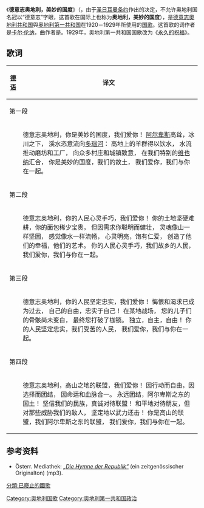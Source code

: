 {{Infobox Anthem
|title         = Deutschösterreich, du herrliches Land
|chinese_title = 德意志奥地利，美妙的国度
|image = AustriaCoA-1918.svg
|prefix        = 国歌
|country       = {{flagicon|Austria}} [[德意志-奧地利共和國|德意志-奧地利共和國]]
|composer      = {{le|威尔海姆·金茨尔|Wilhelm Kienzl}}
|author        = [[卡尔·伦纳|卡尔·伦纳]]
|adopted       = 1920年
|until         =1929年
}}
{{Anthem History
| Nation = 奥地利
| Flag = Flag of Austria.svg
| Year1 = 1797 - 1918<br><small> 1797 - 1835</small><br><small> 1835 - 1848</small><br><small> 1848 - 1854</small><br><small> 1854 - 1918</small>
| Name1 = [[帝皇颂|帝皇颂]]<br><small> 原词</small><br><small> 修订歌词</small><br><small> 修订歌词</small><br><small> 修订歌词</small>
| Year2 = 1920 - 1929
| Name2 = '''德意志奥地利，美妙的国度'''
| Year3 = 1929 - 1938
| Name3 = [[永久的祝福|永久的祝福]]
| Year4 = 1947 - <br><small> 1947 - 2012</small><br><small> 2012 - </small>
| Name4 = [[山的土地，河的土地|山的土地，河的土地]]<br><small> 原词</small><br><small> 修订歌词</small>
}}
《'''德意志奥地利，美妙的国度'''》（{{lang-de|Deutschösterreich, du herrliches Land}}，由于[[圣日耳曼条约|圣日耳曼条约]]作出的决定，不允许奥地利国名冠以“德意志”字眼，这首歌在国际上也称为'''奥地利，美妙的国度'''），是[[德意志奧地利共和国|德意志奧地利共和国]]與[[奥地利第一共和国|奥地利第一共和国]]在1920－1929年所使用的[[国歌|国歌]]。这首歌的词作者是[[卡尔·伦纳|卡尔·伦纳]]，曲作者是{{le|威尔海姆·金茨尔|Wilhelm Kienzl}}。1929年，奥地利第一共和国国歌改为《[[永久的祝福|永久的祝福]]》。

==歌词==
{|class="toccolours" cellpadding="3" align=center 
![[德语|德语]] !!译文
|-
!colspan="2" bgcolor="#E6E8FA" |第一段
|-
|{{lang|de|<poem>
Deutschösterreich, du herrliches Land, wir lieben dich!
Hoch von der Alm unterm Gletscherdom
Stürzen die Wasser zum Donaustrom:
Tränken im Hochland Hirten und Lämmer,
Treiben am Absturz Mühlen und Hämmer,
Grüßen viel Dörfer, viel Städte und ziehn
Jauchzend zum Ziel, unserm einzigen Wien!
Du herrliches Land, unser Heimatland,
Wir lieben dich, wir schirmen dich.
</poem>
}}
|<poem>
德意志奥地利，你是美妙的国度，我们爱你！
[[阿尔卑斯山|阿尔卑斯]]高耸，冰川之下，
溪水恣意流向[[多瑙河|多瑙河]]：
高地上的羊群得以饮水，
水流推动磨坊和工厂，
向众多村庄和城镇致意，
在我们特别的[[维也纳|维也纳]]汇合，
你是美妙的国度，我们的故土，
我们爱你，我们与你在一起。
</poem>
|-
!colspan="2" bgcolor="#E6E8FA" |第二段
|-
|{{lang|de|<poem>
Deutschösterreich, du tüchtiges Volk, wir lieben dich!
Hart ist dein Boden und karg dein Brot,
Stark doch macht dich und klug die Not.
Seelen, die gleich wie Berge beständig,
Sinne, die gleich wie Wasser lebendig,
Herzen so sonnig, mitteilsamer Gunst,
Schaffen sich selber ihr Glück, ihre Kunst.
Du tüchtiges Volk, unser Muttervolk,
Wir lieben dich, wir schirmen dich.
</poem>
}}
|<poem>
德意志奥地利，你的人民心灵手巧，我们爱你！
你的土地坚硬难耕，你的面包稀少宝贵，
但因需求你聪明而健壮，
灵魂像山一样坚固，
感觉像水一样流畅，
心灵明亮，饱有仁爱，
创造了他们的幸福，他们的艺术。
你的人民心灵手巧，我们故乡的人民，
我们爱你，我们与你在一起。
</poem>
|-
!colspan="2" bgcolor="#E6E8FA" |第三段
|-
|{{lang|de|<poem>
Deutschösterreich, du treusinnig Volk, wir lieben dich!
Dienende Treu schuf dir Not und Reu,
Sei uns in Freiheit dir selber treu!
Gibt es ein Schlachtfeld rings in den Reichen,
Wo deiner Söhne Knochen nicht bleichen?
Endlich brachst du die Ketten entzwei,
Diene dir selber, sei dein! Sei frei!
Du treusinnig Volk, unser Duldervolk,
Wir lieben dich, wir schirmen dich.
</poem>
}}
|<poem>
德意志奥地利，你的人民坚定忠实，我们爱你！
悔恨和渴求已成为过去，
自己的自由，忠实于自己！
在某地战场，
您的儿子们的骨骸尚未变白，
最终您打破了枷锁。
独立，自主，自由！
你的人民坚定忠实，我们受苦的人民，
我们爱你，我们与你在一起。
</poem>
|-
!colspan="2" bgcolor="#E6E8FA" |第四段
|-
|{{lang|de|<poem>
Deutschösterreich, du Bergländerbund, wir lieben dich!
Frei durch die Tat und vereint durch Wahl,
Eins durch Geschick und durch Blut zumal.
Einig auf ewig, Ostalpenlande!
Treu unserm Volkstum, treu dem Verbande!
Friede dem Freund, doch dem Feinde, der droht,
Wehrhaften Trotz in Kampf und Not!
Du Bergländerbund, unser Ostalpenbund,
Wir lieben dich, wir schirmen dich.
</poem>
}}
|<poem>
德意志奥地利，高山之地的联盟，我们爱你！
因行动而自由，因选择而团结，
因命运和血脉合一。
永远团结，阿尔卑斯之东的国土！
坚信我们的民族，真诚对待联盟！
和平地对待朋友，但对那些威胁我们的敌人，
坚定地以武力还击！
你是高山的联盟，我们阿尔卑斯之东的联盟，
我们爱你，我们与你在一起。
</poem>
|}


==参考资料==
* Österr. Mediathek: [http://www.mediathek.at/atom/135E603D-05A-00061-000004A4-135DCBB9 ''„Die Hymne der Republik“''] {{Wayback|url=http://www.mediathek.at/atom/135E603D-05A-00061-000004A4-135DCBB9 |date=20191207171542 }} (ein zeitgenössischer Originalton) (mp3).
{{德語愛國主義歌曲}}
[[Category:奥地利国歌|Category:奥地利国歌]]
[[Category:奥地利第一共和国政治|Category:奥地利第一共和国政治]]
[[分類:已廢止的國歌|分類:已廢止的國歌]]
